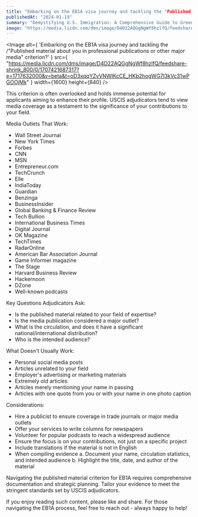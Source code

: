 ```yaml
---
title: "Embarking on the EB1A visa journey and tackling the "Published material about you in professional publications or other major media" criterion?"
publishedAt: "2024-01-19"
summary: "Demystifying U.S. Immigration: A Comprehensive Guide to Green Card Categories, Acceptance Rates, Challenges, and Opportunities for Reapplication"
image: "https://media.licdn.com/dms/image/D4D22AQGgNgWf8hzlfQ/feedshare-shrink_800/0/1707421687317?e=1717632000&v=beta&t=oD3xqqYZvVNWIKcCE_HKb2hogWG7l3kVc31wPGOOjMk"
---
```


<Image
  alt={
    'Embarking on the EB1A visa journey and tackling the /"Published material about you in professional publications or other major media" criterion?'
  }
  src={
    "https://media.licdn.com/dms/image/D4D22AQGgNgWf8hzlfQ/feedshare-shrink_800/0/1707421687317?e=1717632000&v=beta&t=oD3xqqYZvVNWIKcCE_HKb2hogWG7l3kVc31wPGOOjMk"
  }
  width={1600}
  height={840}
/>

This criterion is often overlooked and holds immense potential for applicants aiming to enhance their profile. USCIS adjudicators tend to view media coverage as a testament to the significance of your contributions to your field.

Media Outlets That Work:

- Wall Street Journal
- New York Times
- Forbes
- CNN
- MSN
- Entrepreneur.com
- TechCrunch
- Elle
- IndiaToday
- Guardian
- Benzinga
- BusinessInsider
- Global Banking & Finance Review
- Tech Bullion
- International Business Times
- Digital Journal
- OK Magazine
- TechTimes
- RadarOnline
- American Bar Association Journal
- Game Informer magazine
- The Stage
- Harvard Business Review
- Hackernoon
- DZone
- Well-known podcasts

Key Questions Adjudicators Ask:

- Is the published material related to your field of expertise?
- Is the media publication considered a major outlet?
- What is the circulation, and does it have a significant national/international distribution?
- Who is the intended audience?

What Doesn't Usually Work:

- Personal social media posts
- Articles unrelated to your field
- Employer's advertising or marketing materials
- Extremely old articles
- Articles merely mentioning your name in passing
- Articles with one quote from you or with your name in one photo caption

Considerations:

- Hire a publicist to ensure coverage in trade journals or major media outlets
- Offer your services to write columns for newspapers
- Volunteer for popular podcasts to reach a widespread audience
- Ensure the focus is on your contributions, not just on a specific project
- Include translations if the material is not in English
- When compiling evidence
  a. Document your name, circulation statistics, and intended audience
  b. Highlight the title, date, and author of the material

Navigating the published material criterion for EB1A requires comprehensive documentation and strategic planning. Tailor your evidence to meet the stringent standards set by USCIS adjudicators.

If you enjoy reading such content, please like and share. For those navigating the EB1A process, feel free to reach out - always happy to help!
